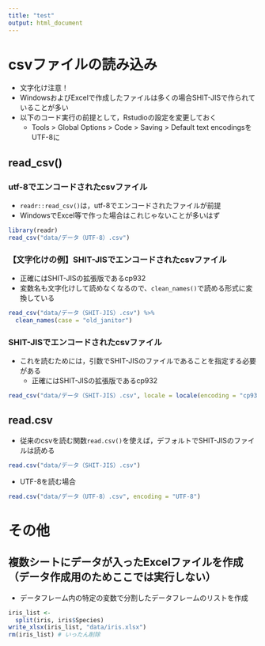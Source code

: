 ```yaml
---
title: "test"
output: html_document
---
```






# csvファイルの読み込み

* 文字化け注意！
* WindowsおよびExcelで作成したファイルは多くの場合SHIT-JISで作られていることが多い
* 以下のコード実行の前提として，Rstudioの設定を変更しておく
  + Tools > Global Options > Code > Saving > Default text encodingsをUTF-8に

## read_csv()
### utf-8でエンコードされたcsvファイル

* `readr::read_csv()`は，utf-8でエンコードされたファイルが前提
* WindowsでExcel等で作った場合はこれじゃないことが多いはず

```r
library(readr)
read_csv("data/データ（UTF-8）.csv")
```



### 【文字化けの例】SHIT-JISでエンコードされたcsvファイル

* 正確にはSHIT-JISの拡張版であるcp932
* 変数名も文字化けして読めなくなるので、`clean_names()`で読める形式に変換している

```r
read_csv("data/データ（SHIT-JIS）.csv") %>% 
  clean_names(case = "old_janitor")
```

### SHIT-JISでエンコードされたcsvファイル

* これを読むためには，引数でSHIT-JISのファイルであることを指定する必要がある
  + 正確にはSHIT-JISの拡張版であるcp932


```r
read_csv("data/データ（SHIT-JIS）.csv", locale = locale(encoding = "cp932") )
```

## read.csv

* 従来のcsvを読む関数`read.csv()`を使えば，デフォルトでSHIT-JISのファイルは読める

```r
read.csv("data/データ（SHIT-JIS）.csv")
```

* UTF-8を読む場合

```r
read.csv("data/データ（UTF-8）.csv", encoding = "UTF-8")
```



# その他
## 複数シートにデータが入ったExcelファイルを作成（データ作成用のためここでは実行しない）

* データフレーム内の特定の変数で分割したデータフレームのリストを作成

```r
iris_list <- 
  split(iris, iris$Species)
write_xlsx(iris_list, "data/iris.xlsx")
rm(iris_list) # いったん削除
```